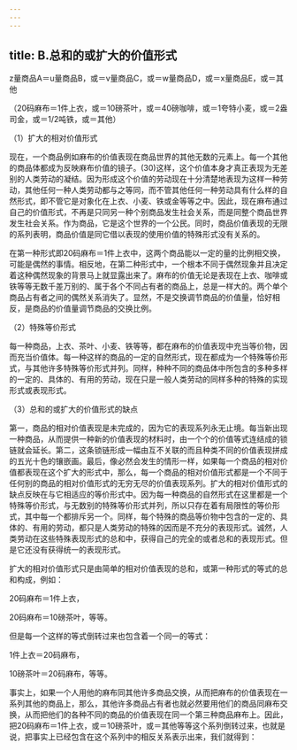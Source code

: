 ```yaml
---
---
---
```

title: B.总和的或扩大的价值形式
---




z量商品A＝u量商品B，或＝v量商品C，或＝w量商品D，或＝x量商品E，或＝其他

（20码麻布＝1件上衣，或＝10磅茶叶，或＝40磅咖啡，或＝1夸特小麦，或＝2盎司金，或＝1/2吨铁，或＝其他）





（1）扩大的相对价值形式



现在，一个商品例如麻布的价值表现在商品世界的其他无数的元素上。每一个其他的商品体都成为反映麻布价值的镜子。(30)这样，这个价值本身才真正表现为无差别的人类劳动的凝结。因为形成这个价值的劳动现在十分清楚地表现为这样一种劳动，其他任何一种人类劳动都与之等同，而不管其他任何一种劳动具有什么样的自然形式，即不管它是对象化在上衣、小麦、铁或金等等之中。因此，现在麻布通过自己的价值形式，不再是只同另一种个别商品发生社会关系，而是同整个商品世界发生社会关系。作为商品，它是这个世界的一个公民。同时，商品价值表现的无限的系列表明，商品价值是同它借以表现的使用价值的特殊形式没有关系的。

在第一种形式即20码麻布＝1件上衣中，这两个商品能以一定的量的比例相交换，可能是偶然的事情。相反地，在第二种形式中，一个根本不同于偶然现象并且决定着这种偶然现象的背景马上就显露出来了。麻布的价值无论是表现在上衣、咖啡或铁等等无数千差万别的、属于各个不同占有者的商品上，总是一样大的。两个单个商品占有者之间的偶然关系消失了。显然，不是交换调节商品的价值量，恰好相反，是商品的价值量调节商品的交换比例。





（2）特殊等价形式



每一种商品，上衣、茶叶、小麦、铁等等，都在麻布的价值表现中充当等价物，因而充当价值体。每一种这样的商品的一定的自然形式，现在都成为一个特殊等价形式，与其他许多特殊等价形式并列。同样，种种不同的商品体中所包含的多种多样的一定的、具体的、有用的劳动，现在只是一般人类劳动的同样多种的特殊的实现形式或表现形式。





（3）总和的或扩大的价值形式的缺点



第一，商品的相对价值表现是未完成的，因为它的表现系列永无止境。每当新出现一种商品，从而提供一种新的价值表现的材料时，由一个个的价值等式连结成的锁链就会延长。第二，这条锁链形成一幅由互不关联的而且种类不同的价值表现拼成的五光十色的镶嵌画。最后，像必然会发生的情形一样，如果每一个商品的相对价值都表现在这个扩大的形式中，那么，每一个商品的相对价值形式都是一个不同于任何别的商品的相对价值形式的无穷无尽的价值表现系列。扩大的相对价值形式的缺点反映在与它相适应的等价形式中。因为每一种商品的自然形式在这里都是一个特殊等价形式，与无数别的特殊等价形式并列，所以只存在着有局限性的等价形式，其中每一个都排斥另一个。同样，每个特殊的商品等价物中包含的一定的、具体的、有用的劳动，都只是人类劳动的特殊的因而是不充分的表现形式。诚然，人类劳动在这些特殊表现形式的总和中，获得自己的完全的或者总和的表现形式。但是它还没有获得统一的表现形式。

扩大的相对价值形式只是由简单的相对价值表现的总和，或第一种形式的等式的总和构成，例如：

20码麻布＝1件上衣，

20码麻布＝10磅茶叶，等等。

但是每一个这样的等式倒转过来也包含着一个同一的等式：

1件上衣＝20码麻布，

10磅茶叶＝20码麻布，等等。

事实上，如果一个人用他的麻布同其他许多商品交换，从而把麻布的价值表现在一系列其他的商品上，那么，其他许多商品占有者也就必然要用他们的商品同麻布交换，从而把他们的各种不同的商品的价值表现在同一个第三种商品麻布上。因此，把20码麻布＝1件上衣，或＝10磅茶叶，或＝其他等等这个系列倒转过来，也就是说，把事实上已经包含在这个系列中的相反关系表示出来，我们就得到：
